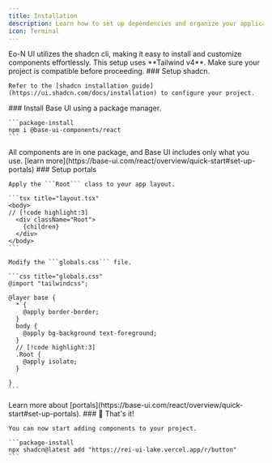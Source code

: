 ```yaml
---
title: Installation
description: Learn how to set up dependencies and organize your application structure.
icon: Terminal
---
```


<Callout title="Note">
  Eo-N UI utilizes the shadcn cli, making it easy to install and customize
  components effortlessly.
</Callout>

<Callout title="Important" type="warn">
  This setup uses **Tailwind v4**. Make sure your project is compatible
  before proceeding.
</Callout>

<Steps>
  <Step>
    ### Setup shadcn.

    Refer to the [shadcn installation guide](https://ui.shadcn.com/docs/installation) to configure your project.

  </Step>

  <Step>
    ### Install Base UI using a package manager.

    ```package-install
    npm i @base-ui-components/react
    ```

<Callout>
  All components are in one package, and Base UI includes only what you use.
  [learn more](https://base-ui.com/react/overview/quick-start#set-up-portals)
</Callout>

  </Step>
  
  <Step>
    ### Setup portals

    Apply the ```Root``` class to your app layout.

    ```tsx title="layout.tsx"
    <body>
    // [!code highlight:3]
      <div className="Root">
        {children}
      </div>
    </body>
    ```

    Modify the ```globals.css``` file.

    ```css title="globals.css"
    @import "tailwindcss";

    @layer base {
      * {
        @apply border-border;
      }
      body {
        @apply bg-background text-foreground;
      }
      // [!code highlight:3]
      .Root {
        @apply isolate;
      }

    }
    ```

<Callout>
  Learn more about
  [portals](https://base-ui.com/react/overview/quick-start#set-up-portals).
</Callout>

  </Step>

  <Step>
    ### 🎉 That's it!

    You can now start adding components to your project.

    ```package-install
    npx shadcn@latest add "https://rei-ui-lake.vercel.app/r/button"
    ```

  </Step>
  
</Steps>
